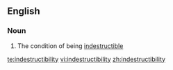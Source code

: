 ==English==

===Noun===
{{en-noun|-}}

# The condition of being [[indestructible]]

[[te:indestructibility]]
[[vi:indestructibility]]
[[zh:indestructibility]]